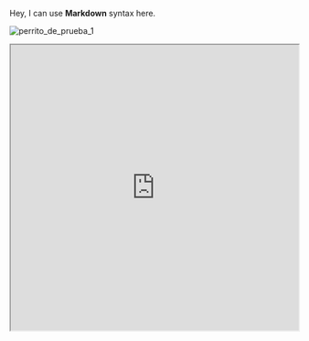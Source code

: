 
<Bleed>Hey, I can use **Markdown** syntax here.</Bleed>

<Bleed full>![perrito_de_prueba_1](../images/perro1.jpg)</Bleed>

<Bleed full>
  <iframe
    src="https://codesandbox.io/embed/swr-states-4une7"
    width="100%"
    height="500px"
    title="SWR-States"
  />
</Bleed>

<Callout type="info" emoji="ℹ️">
  Este es un ejemplo de un callout informativo. Puedes usar **Markdown** aquí también.
</Callout>

<Callout type="warning" emoji="⚠️">
  Este es un ejemplo de un callout de advertencia. Ten cuidado con esta información.
</Callout>

<Callout type="error" emoji="❌">
  Este es un ejemplo de un callout de error. Algo salió mal.
</Callout>

```js filename="demo.js" copy {3} showLineNumbers
let a = 1;

console.log(a);
```


```ansi
[0m [0;32m✓[0m [0;2msrc/[0mindex[0;2m.test.ts (1)[0m
  [0;2m Test Files [0m [0;1;32m1 passed[0;98m (1)[0m
  [0;2m      Tests [0m [0;1;32m1 passed[0;98m (1)[0m
  [0;2m   Start at [0m 23:32:41
  [0;2m   Duration [0m 11ms
  [42;1;39;0m PASS [0;32m Waiting for file changes...[0m
         [0;2mpress [0;1mh[0;2m to show help, press [0;1mq[0;2m to quit
```

```sh npm2yarn
npm i -D @graphql-eslint/eslint-plugin
```
